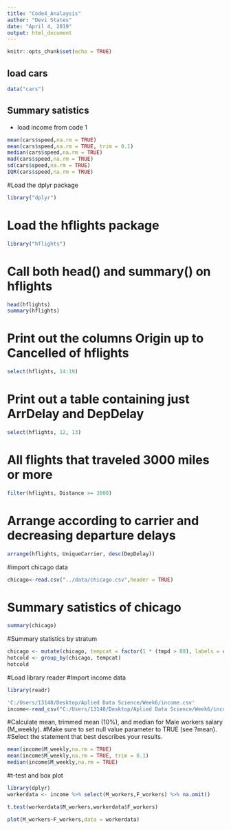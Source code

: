 ```yaml
---
title: "Code4_Analaysis"
author: "Devi States"
date: "April 4, 2019"
output: html_document
---
```


```r
knitr::opts_chunk$set(echo = TRUE)
```

## load cars

```r
data("cars")

```

## Summary satistics
+ load income from code 1
```r
mean(cars$speed,na.rm = TRUE)
mean(cars$speed,na.rm = TRUE, trim = 0.1)
median(cars$speed,na.rm = TRUE)
mad(cars$speed,na.rm = TRUE)
sd(cars$speed,na.rm = TRUE)
IQR(cars$speed,na.rm = TRUE)
```

#Load the dplyr package

```r
library("dplyr")

```

# Load the hflights package

```r
library("hflights")

```

# Call both head() and summary() on hflights

```r
head(hflights)
summary(hflights)
```

# Print out the columns Origin up to Cancelled of hflights
```r
select(hflights, 14:19)
```
# Print out a table containing just ArrDelay and DepDelay

```r
select(hflights, 12, 13)
```
# All flights that traveled 3000 miles or more

```r
filter(hflights, Distance >= 3000)
```
# Arrange according to carrier and decreasing departure delays

```r
arrange(hflights, UniqueCarrier, desc(DepDelay))

```

#import chicago data

```r
chicago<-read.csv("../data/chicago.csv",header = TRUE)

```
# Summary satistics of chicago

```r
summary(chicago)
```
#Summary statistics by stratum

```r
chicago <- mutate(chicago, tempcat = factor(1 * (tmpd > 80), labels = c("cold", "hot")))
hotcold <- group_by(chicago, tempcat)
hotcold
```

#Load library reader
#Import income data
```r
library(readr)

'C:/Users/13148/Desktop/Aplied Data Science/Week6/income.csv'
income<-read_csv("C:/Users/13148/Desktop/Aplied Data Science/Week6/income.csv")
```
#Calculate mean, trimmed mean (10%), and median for Male workers salary (M_weekly). 
#Make sure to set null value parameter to TRUE (see ?mean).
#Select the statement that best describes your results.
```r
mean(income$M_weekly,na.rm = TRUE)
mean(income$M_weekly,na.rm = TRUE, trim = 0.1)
median(income$M_weekly,na.rm = TRUE)  
```

#t-test and box plot

```r
library(dplyr)
workerdata <- income %>% select(M_workers,F_workers) %>% na.omit() 
```

```r
t.test(workerdata$M_workers,workerdata$F_workers)
```
```r
plot(M_workers~F_workers,data = workerdata)
```


